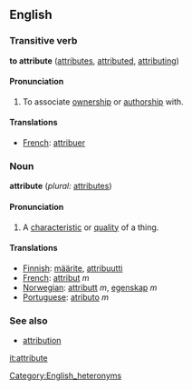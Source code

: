 ==English==

===Transitive verb===
'''to attribute'''  ([[attributes]], [[attributed]], [[attributing]])

====Pronunciation====
{{substub}}

# To associate [[ownership]] or [[authorship]] with.

====Translations====
*[[French]]: [[attribuer]]

===Noun===
'''attribute'''  (''plural:'' [[attributes]])

====Pronunciation====
{{substub}}

# A [[characteristic]] or [[quality]] of a thing.

====Translations====
*[[Finnish]]: [[määrite]], [[attribuutti]]
*[[French]]: [[attribut]] ''m''
*[[Norwegian]]: [[attributt]] ''m'', [[egenskap]] ''m''
*[[Portuguese]]: [[atributo]] ''m''

===See also===
*[[attribution]]

[[it:attribute]]
[[Category:English_heteronyms]]